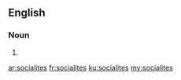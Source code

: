 ==English==

===Noun===
{{head|en}}

# {{plural of|socialite}}

[[ar:socialites]]
[[fr:socialites]]
[[ku:socialites]]
[[my:socialites]]